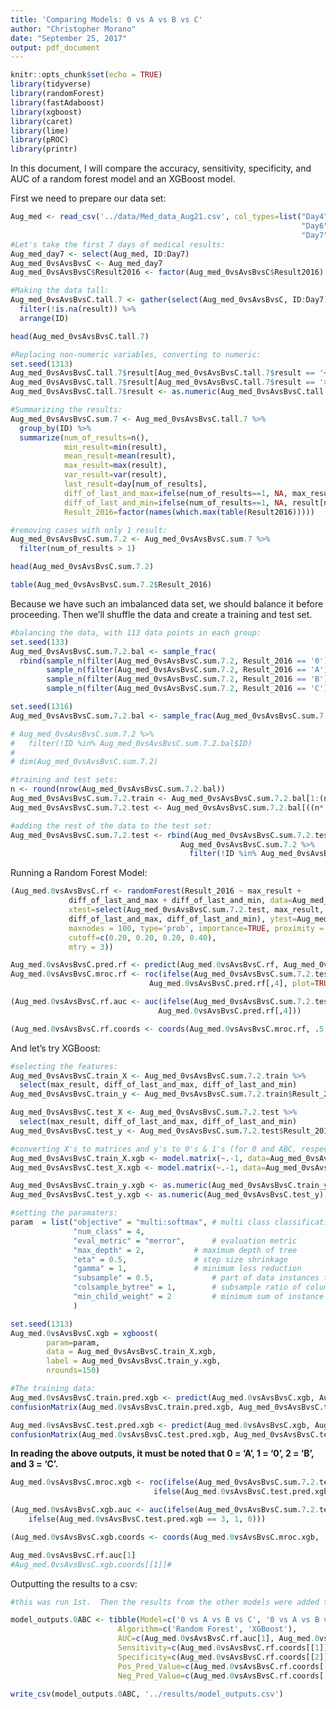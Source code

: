 ```yaml
---
title: 'Comparing Models: 0 vs A vs B vs C'
author: "Christopher Morano"
date: "September 25, 2017"
output: pdf_document
---
```


```r
knitr::opts_chunk$set(echo = TRUE)
library(tidyverse)
library(randomForest)
library(fastAdaboost)
library(xgboost)
library(caret)
library(lime)
library(pROC)
library(printr)
```

In this document, I will compare the accuracy, sensitivity, specificity, and AUC of a random forest model and an XGBoost model.  

First we need to prepare our data set:

```r
Aug_med <- read_csv('../data/Med_data_Aug21.csv', col_types=list("Day4"=col_character(), 
                                                                 "Day6"=col_character(),
                                                                 "Day7"=col_character()))
#Let's take the first 7 days of medical results:
Aug_med_day7 <- select(Aug_med, ID:Day7)
Aug_med_0vsAvsBvsC <- Aug_med_day7
Aug_med_0vsAvsBvsC$Result2016 <- factor(Aug_med_0vsAvsBvsC$Result2016)

#Making the data tall:
Aug_med_0vsAvsBvsC.tall.7 <- gather(select(Aug_med_0vsAvsBvsC, ID:Day7), day, result, Day1:Day7) %>% 
  filter(!is.na(result)) %>% 
  arrange(ID)

head(Aug_med_0vsAvsBvsC.tall.7)
```

```r
#Replacing non-numeric variables, converting to numeric:
set.seed(1313)
Aug_med_0vsAvsBvsC.tall.7$result[Aug_med_0vsAvsBvsC.tall.7$result == '<10'] <- round(runif(12, 1, 9))
Aug_med_0vsAvsBvsC.tall.7$result[Aug_med_0vsAvsBvsC.tall.7$result == '>30000'] <- '30001'
Aug_med_0vsAvsBvsC.tall.7$result <- as.numeric(Aug_med_0vsAvsBvsC.tall.7$result)

#Summarizing the results:
Aug_med_0vsAvsBvsC.sum.7 <- Aug_med_0vsAvsBvsC.tall.7 %>% 
  group_by(ID) %>% 
  summarize(num_of_results=n(),
            min_result=min(result),
            mean_result=mean(result),
            max_result=max(result),
            var_result=var(result),
            last_result=day[num_of_results],
            diff_of_last_and_max=ifelse(num_of_results==1, NA, max_result-result[num_of_results]),
            diff_of_last_and_min=ifelse(num_of_results==1, NA, result[num_of_results]-min_result),
            Result_2016=factor(names(which.max(table(Result2016)))))

#removing cases with only 1 result:
Aug_med_0vsAvsBvsC.sum.7.2 <- Aug_med_0vsAvsBvsC.sum.7 %>% 
  filter(num_of_results > 1)

head(Aug_med_0vsAvsBvsC.sum.7.2)
```

```r
table(Aug_med_0vsAvsBvsC.sum.7.2$Result_2016)
```

Because we have such an imbalanced data set, we should balance it before proceeding.  Then we'll shuffle the data and create a training and test set.  

```r
#balancing the data, with 113 data points in each group:
set.seed(133)
Aug_med_0vsAvsBvsC.sum.7.2.bal <- sample_frac(
  rbind(sample_n(filter(Aug_med_0vsAvsBvsC.sum.7.2, Result_2016 == '0'), 113),
        sample_n(filter(Aug_med_0vsAvsBvsC.sum.7.2, Result_2016 == 'A'), 113),
        sample_n(filter(Aug_med_0vsAvsBvsC.sum.7.2, Result_2016 == 'B'), 113),
        sample_n(filter(Aug_med_0vsAvsBvsC.sum.7.2, Result_2016 == 'C'), 113)))

set.seed(1316)
Aug_med_0vsAvsBvsC.sum.7.2.bal <- sample_frac(Aug_med_0vsAvsBvsC.sum.7.2.bal)  #339 rows

# Aug_med_0vsAvsBvsC.sum.7.2 %>% 
#   filter(!ID %in% Aug_med_0vsAvsBvsC.sum.7.2.bal$ID)
# 
# dim(Aug_med_0vsAvsBvsC.sum.7.2)

#training and test sets:
n <- round(nrow(Aug_med_0vsAvsBvsC.sum.7.2.bal))
Aug_med_0vsAvsBvsC.sum.7.2.train <- Aug_med_0vsAvsBvsC.sum.7.2.bal[1:(n*.75),]
Aug_med_0vsAvsBvsC.sum.7.2.test <- Aug_med_0vsAvsBvsC.sum.7.2.bal[((n*.75)+1):n,]

#adding the rest of the data to the test set:
Aug_med_0vsAvsBvsC.sum.7.2.test <- rbind(Aug_med_0vsAvsBvsC.sum.7.2.test,
                                      Aug_med_0vsAvsBvsC.sum.7.2 %>% 
                                        filter(!ID %in% Aug_med_0vsAvsBvsC.sum.7.2.bal$ID))

```

Running a Random Forest Model:

```r
(Aug_med.0vsAvsBvsC.rf <- randomForest(Result_2016 ~ max_result +
             diff_of_last_and_max + diff_of_last_and_min, data=Aug_med_0vsAvsBvsC.sum.7.2.train,
             xtest=select(Aug_med_0vsAvsBvsC.sum.7.2.test, max_result,
             diff_of_last_and_max, diff_of_last_and_min), ytest=Aug_med_0vsAvsBvsC.sum.7.2.test$Result_2016,
             maxnodes = 100, type='prob', importance=TRUE, proximity = TRUE, keep.forest=TRUE,
             cutoff=c(0.20, 0.20, 0.20, 0.40), 
             mtry = 3))
```

```r
Aug_med.0vsAvsBvsC.pred.rf <- predict(Aug_med.0vsAvsBvsC.rf, Aug_med_0vsAvsBvsC.sum.7.2.test, type='prob')
Aug_med.0vsAvsBvsC.mroc.rf <- roc(ifelse(Aug_med_0vsAvsBvsC.sum.7.2.test$Result_2016 == 'C', 1, 0), 
                               Aug_med.0vsAvsBvsC.pred.rf[,4], plot=TRUE)
```

```r
(Aug_med.0vsAvsBvsC.rf.auc <- auc(ifelse(Aug_med_0vsAvsBvsC.sum.7.2.test$Result_2016 == 'C', 1, 0),
                                 Aug_med.0vsAvsBvsC.pred.rf[,4]))
```

```r
(Aug_med.0vsAvsBvsC.rf.coords <- coords(Aug_med.0vsAvsBvsC.mroc.rf, .5, "threshold", ret=c("sensitivity","specificity","ppv","npv")))
```

And let's try XGBoost:

```r
#selecting the features:
Aug_med_0vsAvsBvsC.train_X <- Aug_med_0vsAvsBvsC.sum.7.2.train %>% 
  select(max_result, diff_of_last_and_max, diff_of_last_and_min)
Aug_med_0vsAvsBvsC.train_y <- Aug_med_0vsAvsBvsC.sum.7.2.train$Result_2016

Aug_med_0vsAvsBvsC.test_X <- Aug_med_0vsAvsBvsC.sum.7.2.test %>% 
  select(max_result, diff_of_last_and_max, diff_of_last_and_min)
Aug_med_0vsAvsBvsC.test_y <- Aug_med_0vsAvsBvsC.sum.7.2.test$Result_2016

#converting X's to matrices and y's to 0's & 1's (for 0 and ABC, respectively):
Aug_med_0vsAvsBvsC.train_X.xgb <- model.matrix(~.-1, data=Aug_med_0vsAvsBvsC.train_X)
Aug_med_0vsAvsBvsC.test_X.xgb <- model.matrix(~.-1, data=Aug_med_0vsAvsBvsC.test_X)

Aug_med_0vsAvsBvsC.train_y.xgb <- as.numeric(Aug_med_0vsAvsBvsC.train_y) -1
Aug_med_0vsAvsBvsC.test_y.xgb <- as.numeric(Aug_med_0vsAvsBvsC.test_y) -1
```

```r
#setting the paramaters:
param  = list("objective" = "multi:softmax", # multi class classification
              "num_class" = 4,
              "eval_metric" = "merror",  	 # evaluation metric 
              "max_depth" = 2,    		 # maximum depth of tree 
              "eta" = 0.5,    			 # step size shrinkage 
              "gamma" = 1,    			 # minimum loss reduction 
              "subsample" = 0.5,    		 # part of data instances to grow tree 
              "colsample_bytree" = 1, 		 # subsample ratio of columns when constructing each tree 
              "min_child_weight" = 2  		 # minimum sum of instance weight needed in a child 
              )
```

```r
set.seed(1313)
Aug_med.0vsAvsBvsC.xgb = xgboost(
		param=param,
		data = Aug_med_0vsAvsBvsC.train_X.xgb,
		label = Aug_med_0vsAvsBvsC.train_y.xgb,
		nrounds=150)

#The training data:
Aug_med.0vsAvsBvsC.train.pred.xgb <- predict(Aug_med.0vsAvsBvsC.xgb, Aug_med_0vsAvsBvsC.train_X.xgb)
confusionMatrix(Aug_med.0vsAvsBvsC.train.pred.xgb, Aug_med_0vsAvsBvsC.train_y.xgb)
```

```r
Aug_med.0vsAvsBvsC.test.pred.xgb <- predict(Aug_med.0vsAvsBvsC.xgb, Aug_med_0vsAvsBvsC.test_X.xgb)
confusionMatrix(Aug_med.0vsAvsBvsC.test.pred.xgb, Aug_med_0vsAvsBvsC.test_y.xgb)
```

**In reading the above outputs, it must be noted that 0 = 'A', 1 = '0', 2 = 'B', and 3 = 'C'.**

```r
Aug_med.0vsAvsBvsC.mroc.xgb <- roc(ifelse(Aug_med_0vsAvsBvsC.sum.7.2.test$Result_2016 == 'C', 1, 0),
                                ifelse(Aug_med.0vsAvsBvsC.test.pred.xgb == 3, 1, 0), plot=TRUE)
```

```r
(Aug_med.0vsAvsBvsC.xgb.auc <- auc(ifelse(Aug_med_0vsAvsBvsC.sum.7.2.test$Result_2016 == 'C', 1, 0),
    ifelse(Aug_med.0vsAvsBvsC.test.pred.xgb == 3, 1, 0)))
```

```r
(Aug_med.0vsAvsBvsC.xgb.coords <- coords(Aug_med.0vsAvsBvsC.mroc.xgb, .5, "threshold", ret=c( "sensitivity","specificity","ppv","npv")))

Aug_med.0vsAvsBvsC.rf.auc[1]
#Aug_med.0vsAvsBvsC.xgb.coords[[1]]#
```

Outputting the results to a csv:

```r
#this was run 1st.  Then the results from the other models were added to it:

model_outputs.0ABC <- tibble(Model=c('0 vs A vs B vs C', '0 vs A vs B vs C'),
                        Algorithm=c('Random Forest', 'XGBoost'),
                        AUC=c(Aug_med.0vsAvsBvsC.rf.auc[1], Aug_med.0vsAvsBvsC.xgb.auc[1]),
                        Sensitivity=c(Aug_med.0vsAvsBvsC.rf.coords[[1]], Aug_med.0vsAvsBvsC.xgb.coords[[1]]),
                        Specificity=c(Aug_med.0vsAvsBvsC.rf.coords[[2]], Aug_med.0vsAvsBvsC.xgb.coords[[2]]), 
                        Pos_Pred_Value=c(Aug_med.0vsAvsBvsC.rf.coords[[3]], Aug_med.0vsAvsBvsC.xgb.coords[[3]]),
                        Neg_Pred_Value=c(Aug_med.0vsAvsBvsC.rf.coords[[4]], Aug_med.0vsAvsBvsC.xgb.coords[[4]]))

write_csv(model_outputs.0ABC, '../results/model_outputs.csv')
```
